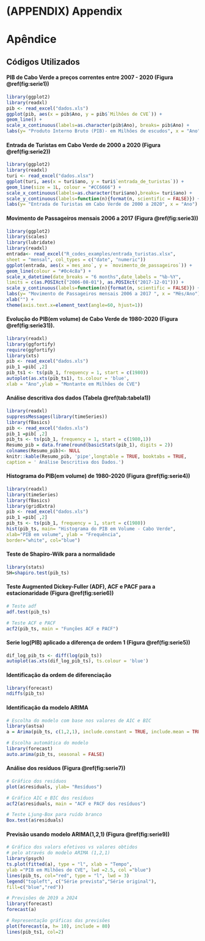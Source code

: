# (APPENDIX) Appendix {-}

# Apêndice  {-}


## Códigos Utilizados {-}

#### PIB  de Cabo Verde a preços correntes entre 2007 - 2020 (Figura \@ref(fig:serie1)) {-}

```r
library(ggplot2)
library(readxl)
pib <- read_excel("dados.xls")
ggplot(pib, aes(x = pib$Ano, y = pib$`Milhões de CVE`)) +
geom_line() + 
scale_x_continuous(labels=as.character(pib$Ano), breaks= pib$Ano) +
labs(y= "Produto Interno Bruto (PIB)- em Milhões de escudos", x = "Ano")

```

#### Entrada de Turistas em Cabo Verde de 2000 a 2020 (Figura \@ref(fig:serie2)) {-}

```r
library(ggplot2)
library(readxl)
turi <- read_excel("dados.xlsx")
ggplot(turi, aes(x = turi$ano, y = turi$`entrada_de_turistas`)) +
geom_line(size = 1L, colour = "#CC6666") + 
scale_x_continuous(labels=as.character(turi$ano),breaks= turi$ano) +
scale_y_continuous(labels=function(n){format(n, scientific = FALSE)}) +
labs(y= "Entrada de Turistas em Cabo Verde de 2000 a 2020", x = "Ano")
```

#### Movimento de Passageiros mensais 2006 a 2017 (Figura \@ref(fig:serie3)) {-}

```r
library(ggplot2)
library(scales)
library(lubridate)
library(readxl)
entrada<- read_excel("R_codes_examples/entrada_turistas.xlsx",
sheet = "mensal", col_types = c("date", "numeric"))
ggplot(entrada, aes(x =`mes_ano`, y = `movimento_de_passageiros`)) +
geom_line(colour = "#0c4c8a") + 
scale_x_datetime(date_breaks = "6 months",date_labels = "%b-%Y",
limits = c(as.POSIXct("2006-08-01"), as.POSIXct("2017-12-01"))) +
scale_y_continuous(labels=function(n){format(n, scientific = FALSE)}) +
labs(y= "Movimento de Passageiros mensais 2006 a 2017 ", x = "Mês/Ano") +
xlab("") +
theme(axis.text.x=element_text(angle=60, hjust=1))
```

#### Evolução do PIB(em volume) de Cabo Verde de 1980-2020 (Figura \@ref(fig:serie31)). {-}

```r
library(readxl)
library(ggfortify)
require(ggfortify)
library(xts)
pib <- read_excel("dados.xls")
pib_1 =pib[ ,2] 
pib_ts1 <- ts(pib_1, frequency = 1, start = c(1980))
autoplot(as.xts(pib_ts1), ts.colour = 'blue', 
xlab = "Ano",ylab = "Montante em Milhões de CVE")

```

#### Análise descritiva dos dados (Tabela \@ref(tab:tabela1)) {-}

```r
library(readxl)
suppressMessages(library(timeSeries))
library(fBasics)
pib <- read_excel("dados.xls")
pib_1 =pib[ ,2] 
pib_ts <- ts(pib_1, frequency = 1, start = c(1980,1))
Resumo_pib = data.frame(round(basicStats(pib_1), digits = 2))
colnames(Resumo_pib)<- NULL
knitr::kable(Resumo_pib, 'pipe',longtable = TRUE, booktabs = TRUE,
caption = ' Análise Descritiva dos Dados.')

```

#### Histograma do PIB(em volume) de 1980-2020 (Figura \@ref(fig:serie4)) {-}

```r
library(readxl)
library(timeSeries)
library(fBasics)
library(gridExtra)
pib <- read_excel("dados.xls")
pib_1 =pib[ ,2] 
pib_ts <- ts(pib_1, frequency = 1, start = c(1980))
hist(pib_ts, main= "Histograma do PIB em Volume - Cabo Verde",
xlab="PIB em volume", ylab = "Frequência",
border="white", col="blue")

```

#### Teste de Shapiro-Wilk para a normalidade {-}

```r
library(stats)
SH=shapiro.test(pib_ts)
```

#### Teste Augmented Dickey-Fuller (ADF), ACF e PACF para a estacionaridade (Figura \@ref(fig:serie6)) {-}

```r
# Teste adf
adf.test(pib_ts)

# Teste ACF e PACF
acf2(pib_ts, main = "Funções ACF e PACF")
```

#### Serie log(PIB) aplicado a diferença de ordem 1 (Figura \@ref(fig:serie5)) {-}

```r
dif_log_pib_ts <- diff(log(pib_ts))
autoplot(as.xts(dif_log_pib_ts), ts.colour = 'blue')
```

#### Identificação da ordem de diferenciação {-} 

```r
library(forecast)
ndiffs(pib_ts)
```

#### Identificação da modelo ARIMA {-} 

```r
# Escolha do modelo com base nos valores de AIC e BIC
library(astsa)
a = Arima(pib_ts, c(1,2,1), include.constant = TRUE, include.mean = TRUE)

# Escolha automática do modelo
library(forecast)
auto.arima(pib_ts, seasonal = FALSE)
```

#### Análise dos resíduos (Figura \@ref(fig:serie7)) {-} 

```r
# Gráfico dos resíduos
plot(a$residuals, ylab= "Resíduos")

# Gráfico AIC e BIC dos resíduos
acf2(a$residuals, main = "ACF e PACF dos resíduos")

# Teste Ljung-Box para ruído branco
Box.test(a$residuals)
```

#### Previsão usando modelo ARIMA(1,2,1) (Figura \@ref(fig:serie9)) {-} 

```r
# Gráfico dos valors efetivos vs valores obtidos 
# pelo através do modelo ARIMA (1,2,1)
library(psych)
ts.plot(fitted(a), type = "l", xlab = "Tempo", 
ylab ="PIB em Milhões de CVE", lwd =2.5, col ="blue")
lines(pib_ts, col="red", type = "l", lwd = 3)
legend("topleft", c("Série prevista","Série original"),
fill=c("blue","red"))

# Previsões de 2019 a 2024
library(forecast)
forecast(a)

# Representação gráficas das previsões
plot(forecast(a, h= 10), include = 80)
lines(pib_ts1, col=2)
```

